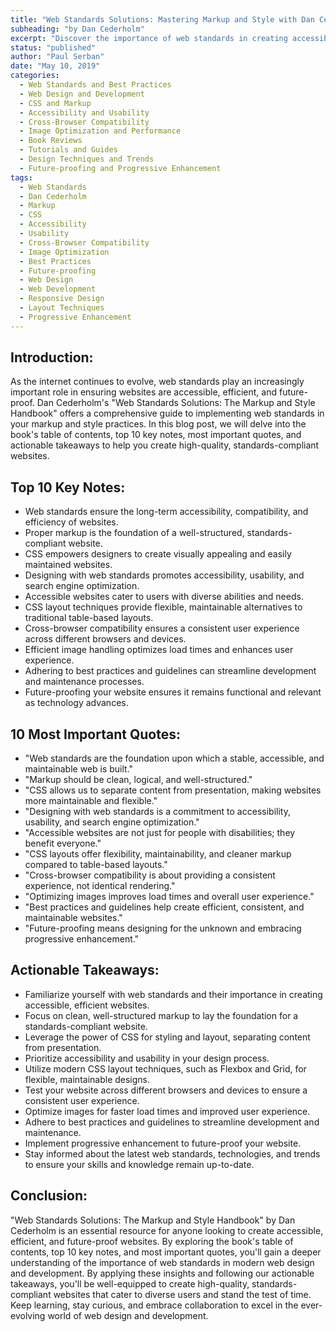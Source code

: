 ```yaml
---
title: "Web Standards Solutions: Mastering Markup and Style with Dan Cederholm's Handbook"
subheading: "by Dan Cederholm"
excerpt: "Discover the importance of web standards in creating accessible, efficient websites with Dan Cederholm's Web Standards Solutions: The Markup and Style Handbook. Explore the table of contents, key notes, important quotes, and actionable takeaways."
status: "published"
author: "Paul Serban"
date: "May 10, 2019"
categories:
  - Web Standards and Best Practices
  - Web Design and Development
  - CSS and Markup
  - Accessibility and Usability
  - Cross-Browser Compatibility
  - Image Optimization and Performance
  - Book Reviews
  - Tutorials and Guides
  - Design Techniques and Trends
  - Future-proofing and Progressive Enhancement
tags:
  - Web Standards
  - Dan Cederholm
  - Markup
  - CSS
  - Accessibility
  - Usability
  - Cross-Browser Compatibility
  - Image Optimization
  - Best Practices
  - Future-proofing
  - Web Design
  - Web Development
  - Responsive Design
  - Layout Techniques
  - Progressive Enhancement
---
```


## Introduction:
As the internet continues to evolve, web standards play an increasingly important role in ensuring websites are accessible, efficient, and future-proof. Dan Cederholm's "Web Standards Solutions: The Markup and Style Handbook" offers a comprehensive guide to implementing web standards in your markup and style practices. In this blog post, we will delve into the book's table of contents, top 10 key notes, most important quotes, and actionable takeaways to help you create high-quality, standards-compliant websites.

## Top 10 Key Notes:

- Web standards ensure the long-term accessibility, compatibility, and efficiency of websites.
- Proper markup is the foundation of a well-structured, standards-compliant website.
- CSS empowers designers to create visually appealing and easily maintained websites.
- Designing with web standards promotes accessibility, usability, and search engine optimization.
- Accessible websites cater to users with diverse abilities and needs.
- CSS layout techniques provide flexible, maintainable alternatives to traditional table-based layouts.
- Cross-browser compatibility ensures a consistent user experience across different browsers and devices.
- Efficient image handling optimizes load times and enhances user experience.
- Adhering to best practices and guidelines can streamline development and maintenance processes.
- Future-proofing your website ensures it remains functional and relevant as technology advances.

## 10 Most Important Quotes:

- "Web standards are the foundation upon which a stable, accessible, and maintainable web is built."
- "Markup should be clean, logical, and well-structured."
- "CSS allows us to separate content from presentation, making websites more maintainable and flexible."
- "Designing with web standards is a commitment to accessibility, usability, and search engine optimization."
- "Accessible websites are not just for people with disabilities; they benefit everyone."
- "CSS layouts offer flexibility, maintainability, and cleaner markup compared to table-based layouts."
- "Cross-browser compatibility is about providing a consistent experience, not identical rendering."
- "Optimizing images improves load times and overall user experience."
- "Best practices and guidelines help create efficient, consistent, and maintainable websites."
- "Future-proofing means designing for the unknown and embracing progressive enhancement."

## Actionable Takeaways:

- Familiarize yourself with web standards and their importance in creating accessible, efficient websites.
- Focus on clean, well-structured markup to lay the foundation for a standards-compliant website.
- Leverage the power of CSS for styling and layout, separating content from presentation.
- Prioritize accessibility and usability in your design process.
- Utilize modern CSS layout techniques, such as Flexbox and Grid, for flexible, maintainable designs.
- Test your website across different browsers and devices to ensure a consistent user experience.
- Optimize images for faster load times and improved user experience.
- Adhere to best practices and guidelines to streamline development and maintenance.
- Implement progressive enhancement to future-proof your website.
- Stay informed about the latest web standards, technologies, and trends to ensure your skills and knowledge remain up-to-date.

## Conclusion:

"Web Standards Solutions: The Markup and Style Handbook" by Dan Cederholm is an essential resource for anyone looking to create accessible, efficient, and future-proof websites. By exploring the book's table of contents, top 10 key notes, and most important quotes, you'll gain a deeper understanding of the importance of web standards in modern web design and development. By applying these insights and following our actionable takeaways, you'll be well-equipped to create high-quality, standards-compliant websites that cater to diverse users and stand the test of time. Keep learning, stay curious, and embrace collaboration to excel in the ever-evolving world of web design and development.
